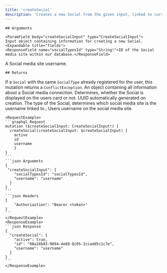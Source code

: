 ```yaml
---
title: 'createSocial'
description: 'Creates a new Social from the given input, linked to currently signed in user.'
---
```

    
    ## Arguments
    
    <ParamField body="createSocialInput" type="CreateSocialInput">
    Input object containing information for creating a new Social.
    <Expandable title="fields">
    <ResponseField name="socialTypesId" type="String!">ID of the Social media site within our database.</ResponseField>
<ResponseField name="username" type="String!">A Social media site username.</ResponseField>
    </Expandable>
    </ParamField> 

    
    ## Returns
<Info>If a `Social` with tha same `SocialType` already registered for the user, this mutation returns a `ConflictException`.</Info>
    <ParamField body="createSocial" type="Social">
    An object containing all information about a Social media connection.
    <Expandable title="fields">
    <ResponseField name="active" type="Boolean!">Determines, whether the Social is displayed on the users card or not.</ResponseField>
<ResponseField name="id" type="String!">UUID automatically generated on creation.</ResponseField>
<ResponseField name="socialType" type="SocialType!">The type of the Social, determines which social media site is the username linked to.;</ResponseField>
<ResponseField name="username" type="String!">Users username on the social media site.</ResponseField>
    </Expandable>
    </ParamField>
    
    <RequestExample>
    ```graphql Request
    mutation ($createSocialInput: CreateSocialInput!) {
      createSocial(createSocialInput: $createSocialInput) {
        active
		id
		username  
        }
    }
    ```
    ```json Arguemnts
    {
     "createSocialInput": {
        "socialTypesId": "socialTypesId",
        "username": "username"
      }
    }
    ```
    ```json Headers
    {
        "Authoriaztion": "Bearer <token>"
    }
    ```
    </RequestExample>
    <ResponseExample>
    ```json Response
    {
      "createSocial": {
        "active": true,
        "id": "08a16b83-9094-4e89-8c05-2ccadd5c1c7e",
        "username": "username"
      }
    }
    ```
    </ResponseExample>
    